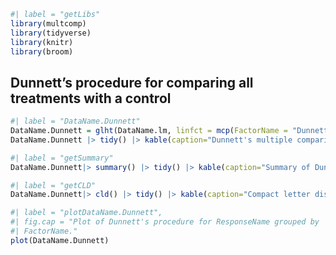 
```r
#| label = "getLibs"
library(multcomp)
library(tidyverse)
library(knitr)
library(broom)
```

## Dunnett's procedure for comparing all treatments with a control

```r
#| label = "DataName.Dunnett"
DataName.Dunnett = glht(DataName.lm, linfct = mcp(FactorName = "Dunnett"))
DataName.Dunnett |> tidy() |> kable(caption="Dunnett's multiple comparison procedure for the DataName data.)
```

```r
#| label = "getSummary"
DataName.Dunnett|> summary() |> tidy() |> kable(caption="Summary of Dunnett's multiple comparison procedure for the DataName data.)
```

```r
#| label = "getCLD"
DataName.Dunnett|> cld() |> tidy() |> kable(caption="Compact letter display of Dunnett's multiple comparison procedure for the DataName data.)
```

```r
#| label = "plotDataName.Dunnett",
#| fig.cap = "Plot of Dunnett's procedure for ResponseName grouped by
#| FactorName."
plot(DataName.Dunnett)
```
